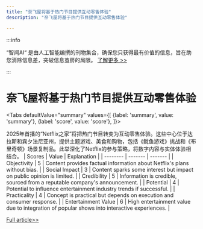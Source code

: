```yaml
---
title: "奈飞屋将基于热门节目提供互动零售体验"
description: "奈飞屋将基于热门节目提供互动零售体验"

---
```



:::info

“智闻AI“ 是由人工智能编撰的刊物集合，确保您只获得最有价值的信息，旨在助您消除信息差，突破信息茧房的局限。  [了解更多 >>](/)

:::

# 奈飞屋将基于热门节目提供互动零售体验


<Tabs
	defaultValue="summary"
	values={[
	{label: 'summary', value: 'summary'},
	{label: 'score', value: 'score'},
]}>
<TabItem value="summary">


2025年首播的“Netflix之家”将把热门节目转变为互动零售体验。这些中心位于达拉斯和宾夕法尼亚州，提供主题游戏、美食和购物，包括《鱿鱼游戏》挑战和《布里奇顿》场景复制品。此举深化了Netflix的参与策略，将数字内容与实体体验相结合。
</TabItem>
<TabItem value="score">
	| Scores     | Value   | Explanation |
	| -------- | ------- | ------- |
	| Objectivity  | 5    | Content provides factual information about Netflix's plans without bias.    |
	| Social Impact | 3     | Content sparks some interest but impact on public opinion is limited.    |
	| Credibility    | 5    | Information is credible, sourced from a reputable company's announcement.    |
	| Potential    | 4    | Potential to influence entertainment industry trends if successful.    |
	| Practicality    | 4    | Concept is practical but depends on execution and consumer response.    |
	| Entertainment Value    | 6    | High entertainment value due to integration of popular shows into interactive experiences.    |
</TabItem>
</Tabs>

[Full article>>](https://www.cnet.com/tech/services-and-software/want-to-play-squid-game-new-netflix-house-locations-let-you-do-just-that/#ftag=CAD590a51e)
